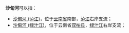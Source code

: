 '''沙甸河'''可以指：
*[[沙甸河_(泸江)|沙甸河 (泸江)]]，位于[[云南省|云南省]]南部，[[泸江_(南盘江)|泸江]]右岸支流；
*[[沙甸河_(绿汁江)|沙甸河 (绿汁江)]]，位于云南省[[双柏县|双柏县]]，[[绿汁江|绿汁江]]右岸支流；
{{disambig|S|Cat=三字中国地名消歧义}}